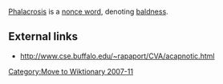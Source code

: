 [[Category:Move to Wiktionary 2007-11]]

[[Phalacrosis]] is a [[nonce word]], denoting [[baldness]].

==External links==
*http://www.cse.buffalo.edu/~rapaport/CVA/acapnotic.html
